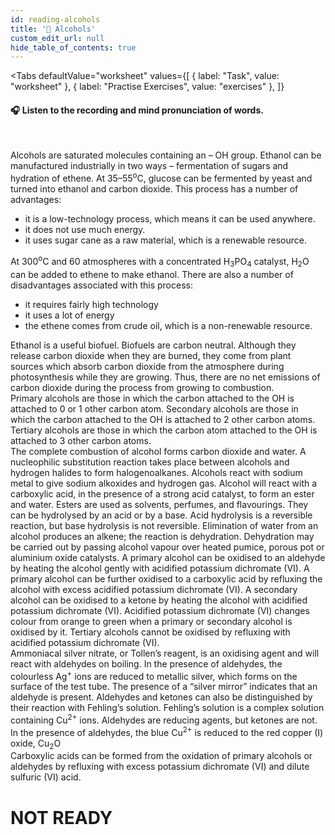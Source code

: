 ```yaml
---
id: reading-alcohols
title: '📝 Alcohols'
custom_edit_url: null
hide_table_of_contents: true
---
```



<Tabs
  defaultValue="worksheet"
  values={[
    { label: "Task", value: "worksheet" },
    { label: "Practise Exercises", value: "exercises" },
  ]}
>
<TabItem value="worksheet">

#### 🎧️ Listen to the recording and mind pronunciation of words.

<ReactPlayer
  url='/media/511.5f7b5cf7.mp3'
  width='100ww'
  height='40px'
  controls={true}
/>

<br />

Alcohols are saturated molecules containing an – OH group. Ethanol can be manufactured industrially in two ways – fermentation of sugars and hydration of ethene. At 35–55<sup>o</sup>C, glucose can be fermented by yeast and turned into ethanol and carbon dioxide. This process has a number of advantages:

- it is a low-technology process, which means it can be used anywhere.
- it does not use much energy.
- it uses sugar cane as a raw material, which is a renewable resource.

At 300<sup>o</sup>C and 60 atmospheres with a concentrated H<sub>3</sub>PO<sub>4</sub> catalyst, H<sub>2</sub>O can be added to ethene to make ethanol. There are also a number of disadvantages associated with this process:

- it requires fairly high technology
- it uses a lot of energy
- the ethene comes from crude oil, which is a non-renewable resource.

Ethanol is a useful biofuel. Biofuels are carbon neutral. Although they release carbon dioxide when they are burned, they come from plant sources which absorb carbon dioxide from the atmosphere during photosynthesis while they are growing. Thus, there are no net emissions of carbon dioxide during the process from growing to combustion.  
Primary alcohols are those in which the carbon attached to the OH is attached to 0 or 1 other carbon atom. Secondary alcohols are those in which the carbon attached to the OH is attached to 2 other carbon atoms. Tertiary alcohols are those in which the carbon atom attached to the OH is attached to 3 other carbon atoms.  
The complete combustion of alcohol forms carbon dioxide and water. A nucleophilic substitution reaction takes place between alcohols and hydrogen halides to form halogenoalkanes. Alcohols react with sodium metal to give sodium alkoxides and hydrogen gas. Alcohol will react with a carboxylic acid, in the presence of a strong acid catalyst, to form an ester and water. Esters are used as solvents, perfumes, and flavourings. They can be hydrolysed by an acid or by a base. Acid hydrolysis is a reversible reaction, but base hydrolysis is not reversible. Elimination of water from an alcohol produces an alkene; the reaction is dehydration. Dehydration may be carried out by passing alcohol vapour over heated pumice, porous pot or aluminium oxide catalysts. A primary alcohol can be oxidised to an aldehyde by heating the alcohol gently with acidified potassium dichromate (VI). A primary alcohol can be further oxidised to a carboxylic acid by refluxing the alcohol with excess acidified potassium dichromate (VI). A secondary alcohol can be oxidised to a ketone by heating the alcohol with acidified potassium dichromate (VI). Acidified potassium dichromate (VI) changes colour from orange to green when a primary or secondary alcohol is oxidised by it. Tertiary alcohols cannot be oxidised by refluxing with acidified potassium dichromate (VI).  
Ammoniacal silver nitrate, or Tollen’s reagent, is an oxidising agent and will react with aldehydes on boiling. In the presence of aldehydes, the colourless Ag<sup>+</sup> ions are reduced to metallic silver, which forms on the surface of the test tube. The presence of a “silver mirror” indicates that an aldehyde is present. Aldehydes and ketones can also be distinguished by their reaction with Fehling’s solution. Fehling’s solution is a complex solution containing Cu<sup>2+</sup> ions. Aldehydes are reducing agents, but ketones are not. In the presence of aldehydes, the blue Cu<sup>2+</sup> is reduced to the red copper (I) oxide, Cu<sub>2</sub>O  
Carboxylic acids can be formed from the oxidation of primary alcohols  or  aldehydes  by  refluxing  with  excess  potassium dichromate (VI) and dilute sulfuric (VI) acid.  
</TabItem>

<TabItem value="exercises">

# NOT READY

</TabItem>
</Tabs>
